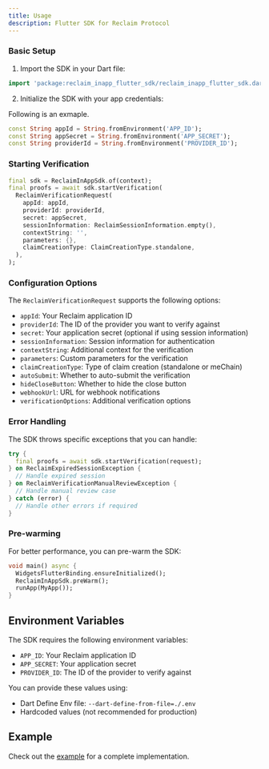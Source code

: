 ```yaml
---
title: Usage
description: Flutter SDK for Reclaim Protocol
---
```

### Basic Setup

1. Import the SDK in your Dart file:

```dart
import 'package:reclaim_inapp_flutter_sdk/reclaim_inapp_flutter_sdk.dart';
```

2. Initialize the SDK with your app credentials:

Following is an exmaple.

```dart
const String appId = String.fromEnvironment('APP_ID');
const String appSecret = String.fromEnvironment('APP_SECRET');
const String providerId = String.fromEnvironment('PROVIDER_ID');
```

### Starting Verification

```dart
final sdk = ReclaimInAppSdk.of(context);
final proofs = await sdk.startVerification(
  ReclaimVerificationRequest(
    appId: appId,
    providerId: providerId,
    secret: appSecret,
    sessionInformation: ReclaimSessionInformation.empty(),
    contextString: '',
    parameters: {},
    claimCreationType: ClaimCreationType.standalone,
  ),
);
```

### Configuration Options

The `ReclaimVerificationRequest` supports the following options:

- `appId`: Your Reclaim application ID
- `providerId`: The ID of the provider you want to verify against
- `secret`: Your application secret (optional if using session information)
- `sessionInformation`: Session information for authentication
- `contextString`: Additional context for the verification
- `parameters`: Custom parameters for the verification
- `claimCreationType`: Type of claim creation (standalone or meChain)
- `autoSubmit`: Whether to auto-submit the verification
- `hideCloseButton`: Whether to hide the close button
- `webhookUrl`: URL for webhook notifications
- `verificationOptions`: Additional verification options

### Error Handling

The SDK throws specific exceptions that you can handle:

```dart
try {
  final proofs = await sdk.startVerification(request);
} on ReclaimExpiredSessionException {
  // Handle expired session
} on ReclaimVerificationManualReviewException {
  // Handle manual review case
} catch (error) {
  // Handle other errors if required
}
```

### Pre-warming

For better performance, you can pre-warm the SDK:

```dart
void main() async {
  WidgetsFlutterBinding.ensureInitialized();
  ReclaimInAppSdk.preWarm();
  runApp(MyApp());
}
```
## Environment Variables

The SDK requires the following environment variables:

- `APP_ID`: Your Reclaim application ID
- `APP_SECRET`: Your application secret
- `PROVIDER_ID`: The ID of the provider to verify against

You can provide these values using:

- Dart Define Env file: `--dart-define-from-file=./.env`
- Hardcoded values (not recommended for production)

## Example

Check out the [example](example/lib/main.dart) for a complete implementation.

